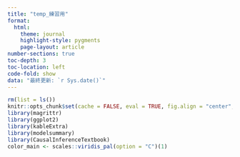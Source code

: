 ```yaml
---
title: "temp_練習用"
format: 
  html: 
    theme: journal
    highlight-style: pygments
    page-layout: article
number-sections: true
toc-depth: 3
toc-location: left
code-fold: show
data: "最終更新: `r Sys.date()`"
---
```


```r
rm(list = ls())
knitr::opts_chunk$set(cache = FALSE, eval = TRUE, fig.align = "center", warning = FALSE)
library(magrittr)
library(ggplot2)
library(kableExtra)
library(modelsummary)
library(CausalInferenceTextbook)
color_main <- scales::viridis_pal(option = "C")(1)
```
